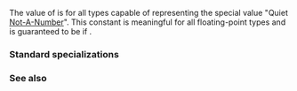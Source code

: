 {{cpp/types/numeric_limits/title|has_quiet_NaN}}
{{cpp/types/numeric_limits/navbar}}
{{dcl begin}}
{{dcl rev multi|until1=c++11
|dcl1=
static const bool has_quiet_NaN;
|dcl2=
static constexpr bool has_quiet_NaN;
}}
{{dcl end}}

The value of {{c|std::numeric_limits&lt;T&gt;::has_quiet_NaN}} is {{c|true}} for all types {{tt|T}} capable of representing the special value "Quiet [[enwiki:NaN|Not-A-Number]]". This constant is meaningful for all floating-point types and is guaranteed to be {{c|true}} if {{c|1=std::numeric_limits&lt;T&gt;::is_iec559 == true}}.

===Standard specializations===
{{dsc begin}}
{{dsc hitem | {{tt|T}} | value of {{c|std::numeric_limits&lt;T&gt;::has_quiet_NaN}} }}
{{dsc | {{c/core|/* non-specialized */}}     | {{c|false}} }}
{{dsc | {{c/core|bool}}              | {{c|false}} }}
{{dsc | {{c/core|char}}              | {{c|false}} }}
{{dsc | {{c/core|signed char}}       | {{c|false}} }}
{{dsc | {{c/core|unsigned char}}     | {{c|false}} }}
{{dsc | {{c/core|wchar_t}}           | {{c|false}} }}
{{dsc | {{c/core|char8_t}} {{mark since c++20}}  | {{c|false}} }}
{{dsc | {{c/core|char16_t}} {{mark since c++11}} | {{c|false}} }}
{{dsc | {{c/core|char32_t}} {{mark since c++11}} | {{c|false}} }}
{{dsc | {{c/core|short}}             | {{c|false}} }}
{{dsc | {{c/core|unsigned short}}    | {{c|false}} }}
{{dsc | {{c/core|int}}               | {{c|false}} }}
{{dsc | {{c/core|unsigned int}}      | {{c|false}} }}
{{dsc | {{c/core|long}}              | {{c|false}} }}
{{dsc | {{c/core|unsigned long}}     | {{c|false}} }}
{{dsc | {{c/core|long long}} {{mark since c++11}}          | {{c|false}} }}
{{dsc | {{c/core|unsigned long long}} {{mark since c++11}} | {{c|false}} }}
{{dsc | {{c/core|float}}             | usually {{c|true}} }}
{{dsc | {{c/core|double}}            | usually {{c|true}} }}
{{dsc | {{c/core|long double}}       | usually {{c|true}} }}
{{dsc end}}

===See also===
{{dsc begin}}
{{dsc inc|cpp/types/numeric_limits/dsc quiet_NaN}}
{{dsc inc|cpp/types/numeric_limits/dsc has_infinity}}
{{dsc inc|cpp/types/numeric_limits/dsc has_signaling_NaN}}
{{dsc end}}

{{langlinks|de|es|fr|it|ja|pt|ru|zh}}